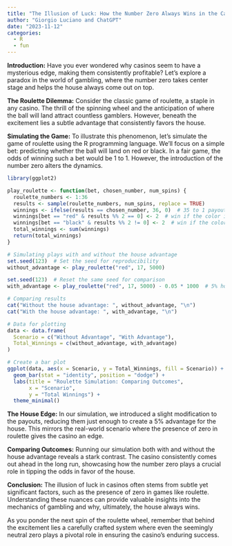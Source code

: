```yaml
---
title: "The Illusion of Luck: How the Number Zero Always Wins in the Casino"
author: "Giorgio Luciano and ChatGPT"
date: "2023-11-12"
categories: 
  - R
  - fun
---
```



**Introduction:** Have you ever wondered why casinos seem to have a mysterious edge, making them consistently profitable? Let's explore a paradox in the world of gambling, where the number zero takes center stage and helps the house always come out on top.

**The Roulette Dilemma:** Consider the classic game of roulette, a staple in any casino. The thrill of the spinning wheel and the anticipation of where the ball will land attract countless gamblers. However, beneath the excitement lies a subtle advantage that consistently favors the house.

**Simulating the Game:** To illustrate this phenomenon, let's simulate the game of roulette using the R programming language. We'll focus on a simple bet: predicting whether the ball will land on red or black. In a fair game, the odds of winning such a bet would be 1 to 1. However, the introduction of the number zero alters the dynamics.

```r

library(ggplot2)

play_roulette <- function(bet, chosen_number, num_spins) {
  roulette_numbers <- 1:36
  results <- sample(roulette_numbers, num_spins, replace = TRUE)
  winnings <- ifelse(results == chosen_number, 36, 0)  # 35 to 1 payout
  winnings[bet == "red" & results %% 2 == 0] <- 2  # win if the color is red
  winnings[bet == "black" & results %% 2 != 0] <- 2  # win if the color is black
  total_winnings <- sum(winnings)
  return(total_winnings)
}

# Simulating plays with and without the house advantage
set.seed(123)  # Set the seed for reproducibility
without_advantage <- play_roulette("red", 17, 5000)

set.seed(123)  # Reset the same seed for comparison
with_advantage <- play_roulette("red", 17, 5000) - 0.05 * 1000  # 5% house advantage

# Comparing results
cat("Without the house advantage: ", without_advantage, "\n")
cat("With the house advantage: ", with_advantage, "\n")

# Data for plotting
data <- data.frame(
  Scenario = c("Without Advantage", "With Advantage"),
  Total_Winnings = c(without_advantage, with_advantage)
)

# Create a bar plot
ggplot(data, aes(x = Scenario, y = Total_Winnings, fill = Scenario)) +
  geom_bar(stat = "identity", position = "dodge") +
  labs(title = "Roulette Simulation: Comparing Outcomes",
       x = "Scenario",
       y = "Total Winnings") +
  theme_minimal()


```

**The House Edge:** In our simulation, we introduced a slight modification to the payouts, reducing them just enough to create a 5% advantage for the house. This mirrors the real-world scenario where the presence of zero in roulette gives the casino an edge.

**Comparing Outcomes:** Running our simulation both with and without the house advantage reveals a stark contrast. The casino consistently comes out ahead in the long run, showcasing how the number zero plays a crucial role in tipping the odds in favor of the house.

**Conclusion:** The illusion of luck in casinos often stems from subtle yet significant factors, such as the presence of zero in games like roulette. Understanding these nuances can provide valuable insights into the mechanics of gambling and why, ultimately, the house always wins.

As you ponder the next spin of the roulette wheel, remember that behind the excitement lies a carefully crafted system where even the seemingly neutral zero plays a pivotal role in ensuring the casino's enduring success.
